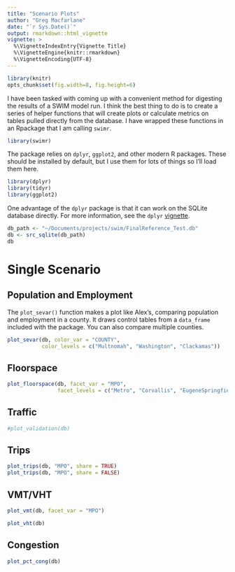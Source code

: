 ```yaml
---
title: "Scenario Plots"
author: "Greg Macfarlane"
date: "`r Sys.Date()`"
output: rmarkdown::html_vignette
vignette: >
  %\VignetteIndexEntry{Vignette Title}
  %\VignetteEngine{knitr::rmarkdown}
  %\VignetteEncoding{UTF-8}
---
```

```r
library(knitr)
opts_chunk$set(fig.width=8, fig.height=6)
```

I have been tasked with coming up with a convenient method for digesting the 
results of a SWIM model run. I think the best thing to do is to create a series
of helper functions that will create plots or calculate metrics on tables pulled
directly from the database. I have wrapped these functions in an Rpackage that
I am calling `swimr`. 


```r
library(swimr)
```

The package relies on `dplyr`, `ggplot2`, and other modern R packages. These
should be installed by default, but I use them for lots of things so I'll load
them here.

```r
library(dplyr)
library(tidyr)
library(ggplot2)
```

One advantage of the `dplyr` package is that it can work on the SQLite database
directly. For more information, see the `dplyr`
[vignette](http://cran.r-project.org/web/packages/dplyr/vignettes/databases.html).

```r
db_path <- "~/Documents/projects/swim/FinalReference_Test.db"
db <- src_sqlite(db_path)
db
```

# Single Scenario

## Population and Employment

The `plot_sevar()` function makes a plot like Alex's, comparing population and 
employment in a county. It draws control tables from a `data_frame` included
with the package. You can also compare multiple counties.


```r
plot_sevar(db, color_var = "COUNTY", 
           color_levels = c("Multnomah", "Washington", "Clackamas"))
```

## Floorspace

```r
plot_floorspace(db, facet_var = "MPO", 
                facet_levels = c("Metro", "Corvallis", "EugeneSpringfield"))

```

## Traffic

```r
#plot_validation(db)
```

## Trips
```r
plot_trips(db, "MPO", share = TRUE)
plot_trips(db, "MPO", share = FALSE)
```



## VMT/VHT
```r
plot_vmt(db, facet_var = "MPO")
```

```r
plot_vht(db)
```

## Congestion
```r
plot_pct_cong(db)
```


